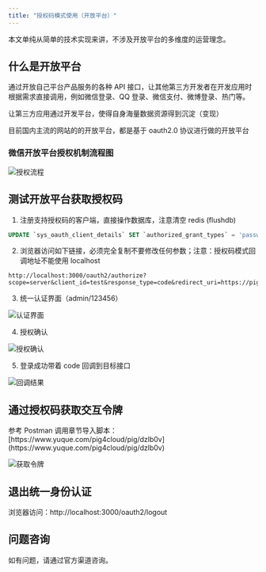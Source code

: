 ```yaml
---
title: "授权码模式使用（开放平台）"
---
```


本文单纯从简单的技术实现来讲，不涉及开放平台的多维度的运营理念。

## 什么是开放平台

通过开放自己平台产品服务的各种 API 接口，让其他第三方开发者在开发应用时根据需求直接调用，例如微信登录、QQ 登录、微信支付、微博登录、热门等。

让第三方应用通过开发平台，使得自身海量数据资源得到沉淀（变现）

目前国内主流的网站的的开放平台，都是基于 oauth2.0 协议进行做的开放平台

### 微信开放平台授权机制流程图

![授权流程](https://cdn.nlark.com/yuque/0/2020/jpeg/283679/1599314414672-bed5346e-83cb-48e4-a4ee-a4b85e455212.jpeg)

## 测试开放平台获取授权码

1. 注册支持授权码的客户端，<Warning>直接操作数据库，注意清空 redis (flushdb)</Warning>

```sql
UPDATE `sys_oauth_client_details` SET `authorized_grant_types` = 'password,refresh_token,authorization_code,client_credentials', `web_server_redirect_uri` = 'https://pig4cloud.com'WHERE `client_id` = 'test';
```

2. 浏览器访问如下链接，必须完全复制不要修改任何参数；<Warning>注意</Warning>：授权码模式回调地址不能使用 localhost

```shell
http://localhost:3000/oauth2/authorize?scope=server&client_id=test&response_type=code&redirect_uri=https://pig4cloud.com
```

3. 统一认证界面（admin/123456）

![认证界面](https://cdn.nlark.com/yuque/0/2024/png/283679/1734249521088-b3b4863b-1a9d-43d6-93ca-30650858ecf6.png)

4. 授权确认

![授权确认](https://cdn.nlark.com/yuque/0/2021/png/283679/1633962058487-fc8fa397-cb15-4fde-b7b4-7aab479af0a1.png)

5. 登录成功带着 code 回调到目标接口

![回调结果](https://minio.pigx.vip/oss/1633962131.png)

## 通过授权码获取交互令牌

<Warning>
参考 Postman 调用章节导入脚本：[https://www.yuque.com/pig4cloud/pig/dzlb0v](https://www.yuque.com/pig4cloud/pig/dzlb0v)
</Warning>

![获取令牌](https://cdn.nlark.com/yuque/0/2022/png/283679/1661931726658-9d90fc59-3940-40e6-b1a4-8d06aab842f4.png)

## 退出统一身份认证

浏览器访问：http://localhost:3000/oauth2/logout

## 问题咨询

如有问题，请通过官方渠道咨询。

